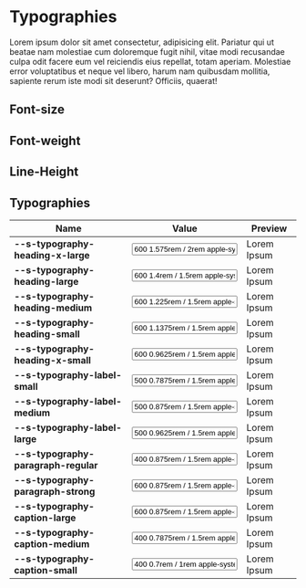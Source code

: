 
<Meta title="Design Tokens/Typographies" />

# Typographies

Lorem ipsum dolor sit amet consectetur, adipisicing elit. Pariatur qui ut
beatae nam molestiae cum doloremque fugit nihil, vitae modi recusandae culpa
odit facere eum vel reiciendis eius repellat, totam aperiam. Molestiae error
voluptatibus et neque vel libero, harum nam quibusdam mollitia, sapiente rerum
iste modi sit deserunt? Officiis, quaerat!

## Font-size

<DesignTokenDocBlock categoryName="Font Size" maxHeight="auto" showSearch="false" />

## Font-weight

<DesignTokenDocBlock categoryName="Font Weight" maxHeight="auto" showSearch="false" />

## Line-Height

<DesignTokenDocBlock categoryName="Line Height" maxHeight="auto" showSearch="false" />

## Typographies

<div className="ds-card">
  <table className="ds-table">
    <thead style={{ height: '36px' }}>
      <tr>
        <th>Name</th>
        <th>Value</th>
        <th>Preview</th>
      </tr>
    </thead>
    <tbody>
      <tr>
        <td>
          <b>--s-typography-heading-x-large</b>
        </td>
        <td>
          <input
            readOnly
            value="600 1.575rem / 2rem apple-system, BlinkMacSystemFont, Segoe UI, Roboto, Helvetica, Arial, sans-serif, Apple Color Emoji, Segoe UI Emoji, Segoe UI Symbol"
          />
        </td>
        <td>
          <span style={{ font: 'var(--s-typography-heading-x-large)' }}>Lorem Ipsum</span>
        </td>
      </tr>
      <tr>
        <td>
          <b>--s-typography-heading-large</b>
        </td>
        <td>
          <input
            readOnly
            value="600 1.4rem / 1.5rem apple-system, BlinkMacSystemFont, Segoe UI, Roboto, Helvetica, Arial, sans-serif, Apple Color Emoji, Segoe UI Emoji, Segoe UI Symbol"
          />
        </td>
        <td>
          <span style={{ font: 'var(--s-typography-heading-large)' }}>Lorem Ipsum</span>
        </td>
      </tr>
      <tr>
        <td>
          <b>--s-typography-heading-medium</b>
        </td>
        <td>
          <input
            readOnly
            value="600 1.225rem / 1.5rem apple-system, BlinkMacSystemFont, Segoe UI, Roboto, Helvetica, Arial, sans-serif, Apple Color Emoji, Segoe UI Emoji, Segoe UI Symbol"
          />
        </td>
        <td>
          <span style={{ font: 'var(--s-typography-heading-medium)' }}>Lorem Ipsum</span>
        </td>
      </tr>
      <tr>
        <td>
          <b>--s-typography-heading-small</b>
        </td>
        <td>
          <input
            readOnly
            value="600 1.1375rem / 1.5rem apple-system, BlinkMacSystemFont, Segoe UI, Roboto, Helvetica, Arial, sans-serif, Apple Color Emoji, Segoe UI Emoji, Segoe UI Symbol"
          />
        </td>
        <td>
          <span style={{ font: 'var(--s-typography-heading-small)' }}>Lorem Ipsum</span>
        </td>
      </tr>
      <tr>
        <td>
          <b>--s-typography-heading-x-small</b>
        </td>
        <td>
          <input
            readOnly
            value="600 0.9625rem / 1.5rem apple-system, BlinkMacSystemFont, Segoe UI, Roboto, Helvetica, Arial, sans-serif, Apple Color Emoji, Segoe UI Emoji, Segoe UI Symbol"
          />
        </td>
        <td>
          <span style={{ font: 'var(--s-typography-heading-x-small)' }}>Lorem Ipsum</span>
        </td>
      </tr>
      <tr>
        <td>
          <b>--s-typography-label-small</b>
        </td>
        <td>
          <input
            readOnly
            value="500 0.7875rem / 1.5rem apple-system, BlinkMacSystemFont, Segoe UI, Roboto, Helvetica, Arial, sans-serif, Apple Color Emoji, Segoe UI Emoji, Segoe UI Symbol"
          />
        </td>
        <td>
          <span style={{ font: 'var(--s-typography-label-small)' }}>Lorem Ipsum</span>
        </td>
      </tr>
      <tr>
        <td>
          <b>--s-typography-label-medium</b>
        </td>
        <td>
          <input
            readOnly
            value="500 0.875rem / 1.5rem apple-system, BlinkMacSystemFont, Segoe UI, Roboto, Helvetica, Arial, sans-serif, Apple Color Emoji, Segoe UI Emoji, Segoe UI Symbol"
          />
        </td>
        <td>
          <span style={{ font: 'var(--s-typography-label-medium)' }}>Lorem Ipsum</span>
        </td>
      </tr>
      <tr>
        <td>
          <b>--s-typography-label-large</b>
        </td>
        <td>
          <input
            readOnly
            value="500 0.9625rem / 1.5rem apple-system, BlinkMacSystemFont, Segoe UI, Roboto, Helvetica, Arial, sans-serif, Apple Color Emoji, Segoe UI Emoji, Segoe UI Symbol"
          />
        </td>
        <td>
          <span style={{ font: 'var(--s-typography-label-large)' }}>Lorem Ipsum</span>
        </td>
      </tr>
      <tr>
        <td>
          <b>--s-typography-paragraph-regular</b>
        </td>
        <td>
          <input
            readOnly
            value="400 0.875rem / 1.5rem apple-system, BlinkMacSystemFont, Segoe UI, Roboto, Helvetica, Arial, sans-serif, Apple Color Emoji, Segoe UI Emoji, Segoe UI Symbol"
          />
        </td>
        <td>
          <span style={{ font: 'var(--s-typography-paragraph-regular)' }}>Lorem Ipsum</span>
        </td>
      </tr>
      <tr>
        <td>
          <b>--s-typography-paragraph-strong</b>
        </td>
        <td>
          <input
            readOnly
            value="600 0.875rem / 1.5rem apple-system, BlinkMacSystemFont, Segoe UI, Roboto, Helvetica, Arial, sans-serif, Apple Color Emoji, Segoe UI Emoji, Segoe UI Symbol"
          />
        </td>
        <td>
          <span style={{ font: 'var(--s-typography-paragraph-strong)' }}>Lorem Ipsum</span>
        </td>
      </tr>
      <tr>
        <td>
          <b>--s-typography-caption-large</b>
        </td>
        <td>
          <input
            readOnly
            value="600 0.875rem / 1.5rem apple-system, BlinkMacSystemFont, Segoe UI, Roboto, Helvetica, Arial, sans-serif, Apple Color Emoji, Segoe UI Emoji, Segoe UI Symbol"
          />
        </td>
        <td>
          <span style={{ font: 'var(--s-typography-caption-large)' }}>Lorem Ipsum</span>
        </td>
      </tr>
      <tr>
        <td>
          <b>--s-typography-caption-medium</b>
        </td>
        <td>
          <input
            readOnly
            value="400 0.7875rem / 1.5rem apple-system, BlinkMacSystemFont, Segoe UI, Roboto, Helvetica, Arial, sans-serif, Apple Color Emoji, Segoe UI Emoji, Segoe UI Symbol"
          />
        </td>
        <td>
          <span style={{ font: 'var(--s-typography-caption-medium)' }}>Lorem Ipsum</span>
        </td>
      </tr>
      <tr>
        <td>
          <b>--s-typography-caption-small</b>
        </td>
        <td>
          <input
            readOnly
            value="400 0.7rem / 1rem apple-system, BlinkMacSystemFont, Segoe UI, Roboto, Helvetica, Arial, sans-serif, Apple Color Emoji, Segoe UI Emoji, Segoe UI Symbol"
          />
        </td>
        <td>
          <span style={{ font: 'var(--s-typography-caption-small)' }}>Lorem Ipsum</span>
        </td>
      </tr>
    </tbody>
  </table>
</div>
